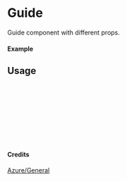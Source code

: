 
<Meta of={Guide} title="Azure/General/Guide" />

# Guide

Guide component with different props.

#### Example

<Canvas of={Guide.Primary} />

## Usage

```ts
import { Guide } from "yadl-ui";

const Example = () => {
  return (
      <Guide />
  );
};

export default Example;
```

#### Credits
[Azure/General](https://learn.microsoft.com/en-us/azure/architecture/icons/)
